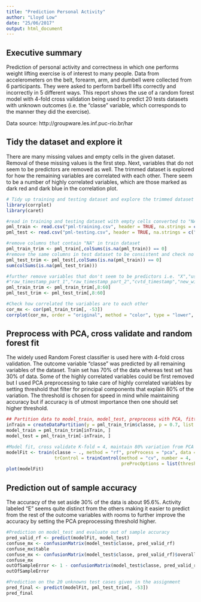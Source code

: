 ```yaml
---
title: "Prediction Personal Activity"
author: "Lloyd Low"
date: "25/06/2017"
output: html_document
---
```



## Executive summary
Prediction of personal activity and correctness in which one performs weight lifting exercise is of interest to many people. Data from accelerometers on the belt, forearm, arm, and dumbell were collected from 6 participants. They were asked to perform barbell lifts correctly and incorrectly in 5 different ways. This report shows the use of a random forest model with 4-fold cross validation being used to predict 20 tests datasets with unknown outcomes (i.e. the "classe" variable, which corresponds to the manner they did the exercise).  

Data source:  http://groupware.les.inf.puc-rio.br/har

## Tidy the dataset and explore it
There are many missing values and empty cells in the given dataset. Removal of these missing values is the first step. Next, variables that do not seem to be predictors are removed as well. The trimmed dataset is explored for how the remaining variables are correlated with each other. There seem to be a number of highly correlated variables, which are those marked as dark red and dark blue in the correlation plot.
```r
# Tidy up training and testing dataset and explore the trimmed dataset
library(corrplot)
library(caret)

#read in training and testing dataset with empty cells converted to "NA"
pml_train <- read.csv("pml-training.csv", header = TRUE, na.strings = c("NA", ""))
pml_test <- read.csv("pml-testing.csv", header = TRUE, na.strings = c("NA", ""))

#remove columns that contain "NA" in train dataset
pml_train_trim <- pml_train[,colSums(is.na(pml_train)) == 0]
#remove the same columns in test dataset to be consistent and check no "NA" exist in columns
pml_test_trim <- pml_test[,colSums(is.na(pml_train)) == 0]
sum(colSums(is.na(pml_test_trim)))

#further remove variables that don't seem to be predictors i.e. "X","user_name",
#"raw_timestamp_part_1","raw_timestamp_part_2","cvtd_timestamp","new_window","num_window"
pml_train_trim <- pml_train_trim[,8:60]
pml_test_trim <- pml_test_trim[,8:60]

#Check how correlated the variables are to each other
cor_mx <- cor(pml_train_trim[, -53])
corrplot(cor_mx, order = "original", method = "color", type = "lower", tl.cex = 0.7,tl.col = "black")

```
## Preprocess with PCA, cross validate and random forest fit
The widely used Random Forest classifier is used here with 4-fold cross validation. The outcome variable "classe" was predicted by all remaining variables of the dataset. Train set has 70% of the data whereas test set has 30% of data. Some of the highly correlated variables could be first removed but I used PCA preprocessing to take care of highly correlated variables by setting threshold that filter for principal components that explain 80% of the variation. The threshold is chosen for speed in mind while maintaining accuracy but if accuracy is of utmost importance then one should set higher threshold. 
```r
## Partition data to model_train, model_test, preprocess with PCA, fitted with random forest
inTrain = createDataPartition(y = pml_train_trim$classe, p = 0.7, list = FALSE)
model_train = pml_train_trim[inTrain, ]
model_test = pml_train_trim[-inTrain, ]

#Model fit, cross validate K-fold = 4, maintain 80% variation from PCA for speed
modelFit <- train(classe ~ ., method = "rf", preProcess = "pca", data = model_train, 
                  trControl = trainControl(method = "cv", number = 4,
                                           preProcOptions = list(thresh = 0.8)))
plot(modelFit)

```

## Prediction out of sample accuracy
The accuracy of the set aside 30% of the data is about 95.6%. Activity labeled "E" seems quite distinct from the others making it easier to predict from the rest of the outcome variables with rooms to further improve the accuracy by setting the PCA preprocessing threshold higher.
```r
#Prediction on model_test and evaluate out of sample accuracy
pred_valid_rf <- predict(modelFit, model_test)
confuse_mx <- confusionMatrix(model_test$classe, pred_valid_rf)
confuse_mx$table
confuse_mx <- confusionMatrix(model_test$classe, pred_valid_rf)$overall[1]
confuse_mx
outOfSampleError <- 1 - confusionMatrix(model_test$classe, pred_valid_rf)$overall[[1]]
outOfSampleError

#Prediction on the 20 unknowns test cases given in the assignment
pred_final <- predict(modelFit, pml_test_trim[, -53])
pred_final
```
